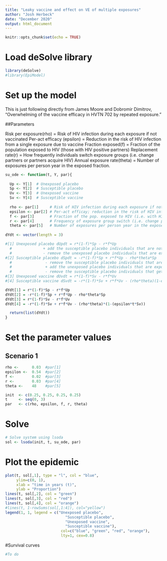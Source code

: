 ```yaml
---
title: "Leaky vaccine and effect on VE of multiple exposures"
author: "Josh Herbeck"
date: "December 2020"
output: html_document
---
```


```r
knitr::opts_chunk$set(echo = TRUE)
```

# Load deSolve library
```r
library(deSolve)
#library(EpiModel)
```

# Set up the model

This is just following directly from James Moore and Dobromir Dimitrov, "Overwhelming of the vaccine efficacy in HVTN 702 by repeated exposure."

##Parameters

Risk per exposure(rho) = Risk of HIV infection during each exposure if not vaccinated
Per-act efficacy (epsilon) = Reduction in the risk of HIV infection from a single exposure due to vaccine
Fraction exposed(f) = Fraction of the population exposed to HIV (those with HIV positive partners)
Replacement rate(r) = How frequently individuals switch exposure groups (i.e. change partners or partners acquire HIV)
Annual exposure rate(theta) = Number of exposures per person year in the exposed fraction.

```r
su_ode <- function(t, Y, par){
  
  Up <- Y[1]  # Unexposed placebo
  Sp <- Y[2]  # Susceptible placebo
  Uv <- Y[3]  # Unexposed vaccine
  Sv <- Y[4]  # Susceptible vaccine
  
  rho <- par[1]     # Risk of HIV infection during each exposure if not vaccinated
  epsilon <- par[2] # Per-act efficay; reduction in the risk of HIV infection from a single exposure due to vaccine
  f <- par[3]       # Fraction of the pop. exposed to HIV (i.e. with HIV positive partners)
  r <- par[4]       # Frequency of exposure group switch (i.e. change partners or partners acquire HIV)
  theta <- par[5]   # Number of exposures per person year in the exposed fraction. 
  
dYdt <- vector(length = 3) 

#[1] Unexposed placebo dUpdt = r*(1-f)*Sp - r*f*Up
  #              + add the susceptible placebo individuals that are not exposed and switch groups
  #              - remove the unexposed placebo individuals that are exposed and switch
#[2] Susceptible placebo dSpdt = -r*(1-f)*Sp + r*f*Up - rho*theta*Sp
  #               - remove the susceptible placebo individuals that are not exposed and switch groups
  #               + add the unexposed placebo individuals that are exposed and switch
  #               - remove the susceptible placebo individuals that get infected each year
#[3] Unexposed vaccine dUvdt = r*(1-f)*Sv - r*f*Uv
#[4] Susceptible vaccine dSvdt = -r*(1-f)*Sv + r*f*Uv - (rho*theta)(1-epsilon*t*Sv)

dYdt[1] = r*(1-f)*Sp - r*f*Up
dYdt[2] = -r*(1-f)*Sp + r*f*Up - rho*theta*Sp
dYdt[3] = r*(1-f)*Sv - r*f*Uv
dYdt[4] = -r*(1-f)*Sv + r*f*Uv - (rho*theta)*(1-(epsilon*t*Sv))

  return(list(dYdt))
}
```

# Set the parameter values

## Scenario 1
```r
rho <-      0.03  #par[1]    
epsilon <-  0.54  #par[2]
f <-        0.02  #par[3]      
r <-        0.03  #par[4]      
theta <-    48    #par[5]  

init  <- c(0.25, 0.25, 0.25, 0.25)
t     <- seq(0, 3)
par   <- c(rho, epsilon, f, r, theta)
```

# Solve 
```r
# Solve system using lsoda
sol <- lsoda(init, t, su_ode, par)
```

# Plot the epidemic
```r
plot(t, sol[,1], type = "l", col = "blue", 
     ylim=c(0, 1), 
     xlab = "time in years (t)",
     ylab = "Proportion")
lines(t, sol[,2], col = "green")
lines(t, sol[,3], col = "red")
lines(t, sol[,4], col = "orange") 
#lines(t, 1-rowSums(sol[,1:4]), col="yellow")
legend(1, 1, legend = c("Unexposed placebo", 
                           "Susceptible placebo", 
                           "Unexposed vaccine",
                           "Susceptible vaccine"), 
                         col=c("blue", "green", "red", "orange"), 
                         lty=1, cex=0.8)
```

#Survival curves
```r

#To do

```

